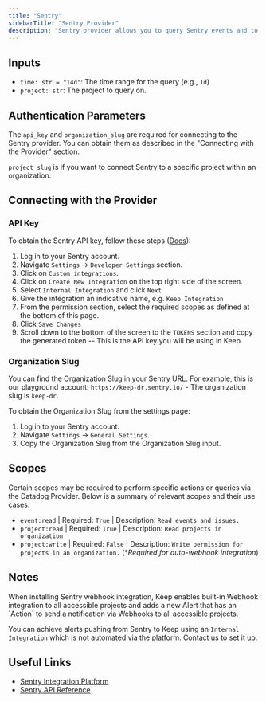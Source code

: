 ```yaml
---
title: "Sentry"
sidebarTitle: "Sentry Provider"
description: "Sentry provider allows you to query Sentry events and to pull/push alerts from Sentry"
---
```


## Inputs

- `time: str = "14d"`: The time range for the query (e.g., `1d`)
- `project: str`: The project to query on.

## Authentication Parameters

The `api_key` and `organization_slug` are required for connecting to the Sentry provider. You can obtain them as described in the "Connecting with the Provider" section.

`project_slug` is if you want to connect Sentry to a specific project within an organization.

## Connecting with the Provider

### API Key

To obtain the Sentry API key, follow these steps ([Docs](https://docs.sentry.io/product/integrations/integration-platform/?original_referrer=https%3A%2F%2Fwww.google.com%2F#internal-integrations)):

1. Log in to your Sentry account.
2. Navigate `Settings` -> `Developer Settings` section.
3. Click on `Custom integrations`.
4. Click on `Create New Integration` on the top right side of the screen.
5. Select `Internal Integration` and click `Next`
6. Give the integration an indicative name, e.g. `Keep Integration`
7. From the permission section, select the required scopes as defined at the bottom of this page.
8. Click `Save Changes`
9. Scroll down to the bottom of the screen to the `TOKENS` section and copy the generated token -- This is the API key you will be using in Keep.

### Organization Slug

You can find the Organization Slug in your Sentry URL.
For example, this is our playground account: `https://keep-dr.sentry.io/` - The organization slug is `keep-dr`.

To obtain the Organization Slug from the settings page:

1. Log in to your Sentry account.
2. Navigate `Settings` -> `General Settings`.
3. Copy the Organization Slug from the Organization Slug input.

## Scopes

Certain scopes may be required to perform specific actions or queries via the Datadog Provider. Below is a summary of relevant scopes and their use cases:

- `event:read`
  | Required: `True`
  | Description: `Read events and issues.`
- `project:read`
  | Required: `True`
  | Description: `Read projects in organization`
- `project:write`
  | Required: `False`
  | Description: `Write permission for projects in an organization.` (\*_Required for auto-webhook integration_)

## Notes

<Note>
When installing Sentry webhook integration, Keep enables built-in Webhook integration to all accessible projects and adds a new Alert that has an `Action` to send a notification via Webhooks to all accessible projects.

You can achieve alerts pushing from Sentry to Keep using an `Internal Integration` which is not automated via the platform. [Contact us](mailto:founder@keephq.dev) to set it up.

</Note>

## Useful Links

- [Sentry Integration Platform](https://docs.sentry.io/product/integrations/integration-platform/)
- [Sentry API Reference](https://docs.sentry.io/api/)
